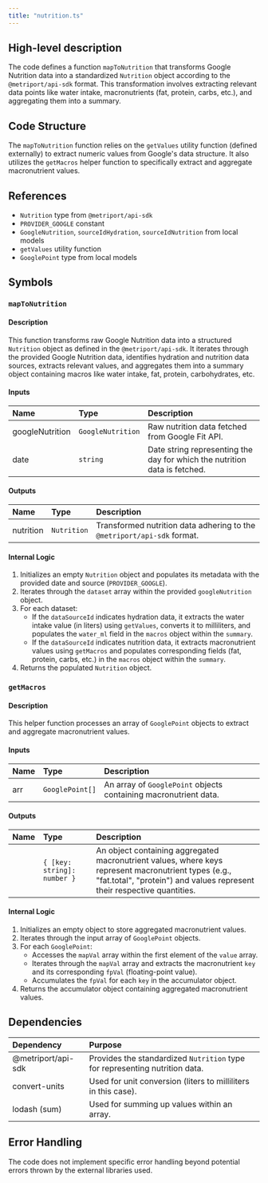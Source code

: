 ```yaml
---
title: "nutrition.ts"
---
```


## High-level description
The code defines a function `mapToNutrition` that transforms Google Nutrition data into a standardized `Nutrition` object according to the `@metriport/api-sdk` format. This transformation involves extracting relevant data points like water intake, macronutrients (fat, protein, carbs, etc.), and aggregating them into a summary.

## Code Structure
The `mapToNutrition` function relies on the `getValues` utility function (defined externally) to extract numeric values from Google's data structure. It also utilizes the `getMacros` helper function to specifically extract and aggregate macronutrient values.

## References
- `Nutrition` type from `@metriport/api-sdk`
- `PROVIDER_GOOGLE` constant
- `GoogleNutrition`, `sourceIdHydration`, `sourceIdNutrition` from local models
- `getValues` utility function
- `GooglePoint` type from local models

## Symbols

### `mapToNutrition`
#### Description
This function transforms raw Google Nutrition data into a structured `Nutrition` object as defined in the `@metriport/api-sdk`. It iterates through the provided Google Nutrition data, identifies hydration and nutrition data sources, extracts relevant values, and aggregates them into a summary object containing macros like water intake, fat, protein, carbohydrates, etc.

#### Inputs
| Name | Type | Description |
|:-----|:-----|:------------|
| googleNutrition | `GoogleNutrition` | Raw nutrition data fetched from Google Fit API. |
| date | `string` | Date string representing the day for which the nutrition data is fetched. |

#### Outputs
| Name | Type | Description |
|:-----|:-----|:------------|
| nutrition | `Nutrition` | Transformed nutrition data adhering to the `@metriport/api-sdk` format. |

#### Internal Logic
1. Initializes an empty `Nutrition` object and populates its metadata with the provided date and source (`PROVIDER_GOOGLE`).
2. Iterates through the `dataset` array within the provided `googleNutrition` object.
3. For each dataset:
    - If the `dataSourceId` indicates hydration data, it extracts the water intake value (in liters) using `getValues`, converts it to milliliters, and populates the `water_ml` field in the `macros` object within the `summary`.
    - If the `dataSourceId` indicates nutrition data, it extracts macronutrient values using `getMacros` and populates corresponding fields (fat, protein, carbs, etc.) in the `macros` object within the `summary`.
4. Returns the populated `Nutrition` object.

### `getMacros`
#### Description
This helper function processes an array of `GooglePoint` objects to extract and aggregate macronutrient values.

#### Inputs
| Name | Type | Description |
|:-----|:-----|:------------|
| arr | `GooglePoint[]` | An array of `GooglePoint` objects containing macronutrient data. |

#### Outputs
| Name | Type | Description |
|:-----|:-----|:------------|
|  | `{ [key: string]: number }` | An object containing aggregated macronutrient values, where keys represent macronutrient types (e.g., "fat.total", "protein") and values represent their respective quantities. |

#### Internal Logic
1. Initializes an empty object to store aggregated macronutrient values.
2. Iterates through the input array of `GooglePoint` objects.
3. For each `GooglePoint`:
    - Accesses the `mapVal` array within the first element of the `value` array.
    - Iterates through the `mapVal` array and extracts the macronutrient `key` and its corresponding `fpVal` (floating-point value).
    - Accumulates the `fpVal` for each `key` in the accumulator object.
4. Returns the accumulator object containing aggregated macronutrient values.

## Dependencies
| Dependency | Purpose |
|:-----------|:--------|
| @metriport/api-sdk | Provides the standardized `Nutrition` type for representing nutrition data. |
| convert-units | Used for unit conversion (liters to milliliters in this case). |
| lodash (sum) | Used for summing up values within an array. |

## Error Handling
The code does not implement specific error handling beyond potential errors thrown by the external libraries used. 
